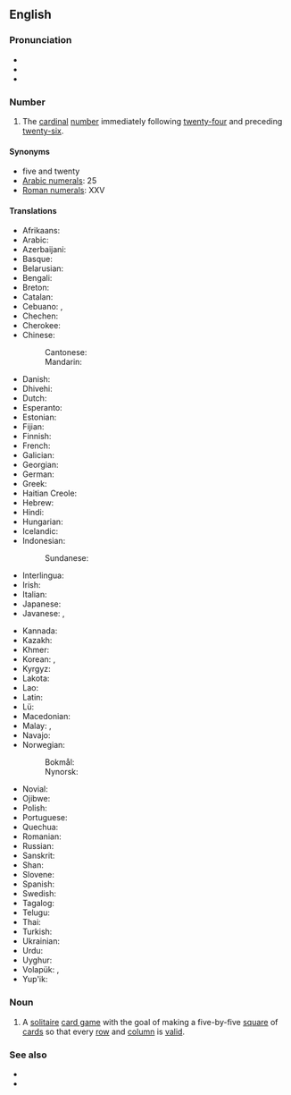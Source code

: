 ==English==
{{cardinalbox|en|24|25|26|twenty-four|twenty-six|ord=twenty-fifth}}

===Pronunciation===
* {{IPA|/ˌtwɛntiˈfaɪv/|lang=en}}
* {{rhymes|aɪv|lang=en}}
* {{audio|en-us-twenty-five.ogg|Audio (US)|lang=en}}

===Number===
{{head|en|numeral|head=[[twenty]]-[[five]]|cat2=cardinal numbers}}

# The [[cardinal]] [[number]] immediately following [[twenty-four]] and preceding [[twenty-six]].

====Synonyms====
* five and twenty
* [[w:Arabic numerals|Arabic numerals]]: 25
* [[w:Roman numerals|Roman numerals]]: XXV

====Translations====
{{trans-top|twenty-five}}
* Afrikaans: {{t+|af|vyf-en-twintig}}
* Arabic: {{t|ar|خَمْسَة وَعِشْرُون|tr=ḵamsa wa-ʿišrūn}}
* Azerbaijani: {{t+|az|iyirmi beş}}
* Basque: {{t+|eu|hogeita bost}}
* Belarusian: {{t|be|два́ццаць пяць|sc=Cyrl}}
* Bengali: {{t|bn|পঁচিশ|tr=pỗchish|sc=Beng}}
* Breton: {{t|br|pemp-warn-ugent}}
* Catalan: {{t+|ca|vint-i-cinc}}
* Cebuano: {{t|ceb|kawhaa'g lima}}, {{t|ceb|baynete singko}}
* Chechen: {{t|ce|ткъе пхиъ}}
* Cherokee: {{t|chr|ᏔᎵᏍᎪ ᎯᏍᎩ}}
* Chinese:
*: Cantonese: {{t|yue|二十五|tr=ji6 sap6 ng5}}
*: Mandarin: {{t|cmn|二十五|tr=èr shí wǔ}}
* Danish: {{t|da|femogtyve}}
* Dhivehi: {{t|dv|ފަންސަވީސް}}
* Dutch: {{t+|nl|vijfentwintig}}
* Esperanto: {{t|eo|dudek kvin}}
* Estonian: {{t+|et|kakskümmend viis}}
* Fijian: {{t|fj|ruasagavulu ka lima}}
* Finnish: {{t|fi|kaksikymmentäviisi}}
* French: {{t+|fr|vingt-cinq|m}}
* Galician: {{t+|gl|vinte e cinco}}
* Georgian: {{t|ka|ოცდახუთი}}
* German: {{t|de|fünfundzwanzig}}
* Greek: {{t|el|είκοσι πέντε}}
* Haitian Creole: {{t|ht|vennsenk}}
* Hebrew: {{t|he|עשרים־וחמשה|tr=esrím və-khamishá}}
* Hindi: {{t+|hi|पच्चीस|tr=pacchees}}
* Hungarian: {{t+|hu|huszonöt}}
* Icelandic: {{t+|is|tuttugu og fimm}}
* Indonesian: {{t|id|dua puluh lima}}
*: Sundanese: {{t|su|salawe}}
* Interlingua: {{t|ia|vinti-cinque}}
* Irish: {{t|ga|fiche a cúig}}
* Italian: {{t+|it|venticinque}}
* Japanese: {{t|ja|二十五|tr=ni-jū-go}}
* Javanese: {{t|jv|selawe}}, {{t|jv|selangkung}}
{{trans-mid}}
* Kannada: {{t|kn|ಇಪ್ಪತ್ತೈದು|sc=Knda}}
* Kazakh: {{t|kk|жиырма бес}}
* Khmer: {{t|km|ម្ភៃប្រាំ|tr=mpʰey pram}}
* Korean: {{t|ko|스물다섯|tr=seumul daseos}}, {{t+|ko|이십오|tr=isib-o}}
* Kyrgyz: {{t+|ky|жыйырма беш}}
* Lakota: {{t|lkt|wikčémna núŋpa aké žáptaŋ}}
* Lao: {{t|lo|ຊາວຫ້າ}}
* Latin: {{t|la|vigintiquinque}}
* Lü: {{t|khb|ᦌᦱᧁᦠᦱᧉ|tr=saaw4 haa3}}
* Macedonian: {{t|mk|дваесет и пет|tr=dváeset i pet}}
* Malay: {{t|ms|dua puluh lima}}, {{t|ms|lima likur}}
* Navajo: {{t|nv|naadįįʼashdlaʼ}}
* Norwegian:
*: Bokmål: {{t|nb|tjuefem}}
*: Nynorsk: {{t|nn|tjuefem}}
* Novial: {{t|nov|duanti-sink}}
* Ojibwe: {{t|oj|niishtana-ashi-naanan}}
* Polish: {{t|pl|dwadzieścia pięć}}
* Portuguese: {{t|pt|vinte e cinco|m}}
* Quechua: {{t|qu|iskay chunka pichqayuq}}
* Romanian: {{t|ro|douăzeci și cinci}}
* Russian: {{t+|ru|два́дцать пять}}
* Sanskrit: {{t|sa|पञ्चविंसति|f}}
* Shan: {{t|shn|သၢဝ်းႁႃႈ}}
* Slovene: {{t|sl|petindvajset}}
* Spanish: {{t+|es|veinticinco|m}}
* Swedish: {{t+|sv|tjugofem}}
* Tagalog: {{t|tl|dalawampu't lima}}
* Telugu: {{t|te|ఇరవై ఐదు}}
* Thai: {{t|th|ยี่สิบห้า}}
* Turkish: {{t+|tr|yirmi beş}}
* Ukrainian: {{t|uk|два́дцять п'ять|sc=Cyrl}}
* Urdu: {{t|ur|پچیس|tr=pacchees}}
* Uyghur: {{t|ug|يىگىرمە بەش}}
* Volapük: {{t|vo|teldeglul}}, {{t|vo|telselul}} {{qualifier|older term, obsolete}}
* Yup'ik: {{t|esu|yuinaq talliman}}
{{trans-bottom}}

===Noun===
{{en-noun|-}}

# A [[solitaire]] [[card game]] with the goal of making a five-by-five [[square]] of [[card]]s so that every [[row]] and [[column]] is [[valid]].

===See also===
* {{l|en|twenty-four}}
* {{l|en|twenty-six}}